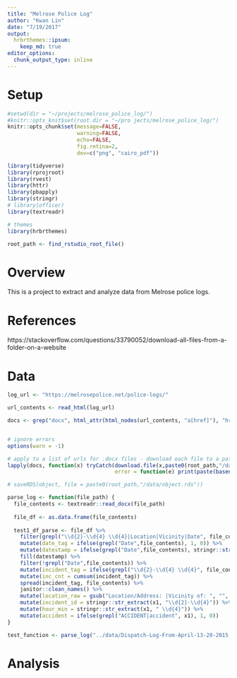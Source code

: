 ```yaml
---
title: "Melrose Police Log"
author: "Kwan Lin"
date: "7/19/2017"
output:
  hrbrthemes::ipsum:
    keep_md: true
editor_options:
  chunk_output_type: inline
---
```


# Setup

```r
#setwd(dir = "~/projects/melrose_police_log/")
#knitr::opts_knit$set(root.dir = "~/pro jects/melrose_police_log/")
knitr::opts_chunk$set(message=FALSE,
                      warning=FALSE,
                      echo=FALSE,
                      fig.retina=2,
                      dev=c("png", "cairo_pdf"))
```

```r
library(tidyverse)
library(rprojroot)
library(rvest)
library(httr)
library(pbapply)
library(stringr)
# library(officer)
library(textreadr)

# themes
library(hrbrthemes)
```

```r
root_path <- find_rstudio_root_file()
```

# Overview

This is a project to extract and analyze data from Melrose police logs.

# References

https://stackoverflow.com/questions/33790052/download-all-files-from-a-folder-on-a-website



# Data

```r
log_url <- "https://melrosepolice.net/police-logs/"

url_contents <- read_html(log_url)

docs <- grep("docx", html_attr(html_nodes(url_contents, "a[href]"), "href"), value=TRUE)


# ignore errors
options(warn = -1)

# apply to a list of urls for .docx files - download each file to a path. includes error handling
lapply(docs, function(x) tryCatch(download.file(x,paste0(root_path,"/data/",basename(x))),
                                  error = function(e) print(paste(basename(x), 'did not work out'))))

# saveRDS(object, file = paste0(root_path,"/data/object.rds"))
```

```r
parse_log <- function(file_path) {
  file_contents <- textreadr::read_docx(file_path)
  
  file_df <- as.data.frame(file_contents)
  
  test1_df_parse <- file_df %>%
    filter(grepl("\\d{2}-\\d{4} \\d{4}|Location|Vicinity|Date", file_contents)) %>%
    mutate(date_tag = ifelse(grepl("Date",file_contents), 1, 0)) %>%
    mutate(datestamp = ifelse(grepl("Date",file_contents), stringr::str_extract(file_contents, "\\d+/\\d+/\\d+"),NA)) %>%
    fill(datestamp) %>%
    filter(!grepl("Date",file_contents)) %>%
    mutate(incident_tag = ifelse(grepl("\\d{2}-\\d{4} \\d{4}", file_contents),1,0)) %>%
    mutate(inc_cnt = cumsum(incident_tag)) %>%
    spread(incident_tag, file_contents) %>%
    janitor::clean_names() %>%
    mutate(location_raw = gsub("Location/Address: |Vicinity of: ", "", x0)) %>%
    mutate(incident_id = stringr::str_extract(x1, "\\d{2}-\\d{4}")) %>% # \\d{4}
    mutate(hour_min = stringr::str_extract(x1, " \\d{4}")) %>%
    mutate(accident = ifelse(grepl("ACCIDENT|accident", x1), 1, 0))
}

```

```r
test_function <- parse_log("../data/Dispatch-Log-From-April-13-20-2015.docx")
```


# Analysis